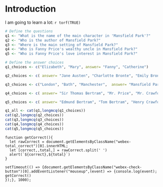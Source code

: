 # Introduction

::: {.webex-check .webex-box}

I am going to learn a lot: `r torf(TRUE)`

```r
# Define the questions
q1 <- "What is the name of the main character in 'Mansfield Park'?"
q2 <- "Who is the author of Mansfield Park?"
q3 <- "Where is the main setting of Mansfield Park?"
q4 <- "Who is Fanny Price's wealthy uncle in Mansfield Park?"
q5 <- "Who is Fanny Price's love interest in Mansfield Park?"

# Define the answer choices
q1_choices <- c("Elizabeth", "Mary", answer= "Fanny", "Catherine")

q2_choices <- c( answer= "Jane Austen", "Charlotte Bronte", "Emily Bronte", "Agatha Christie")

q3_choices <- c("London", "Bath", "Manchester",  answer= "Mansfield Park")

q4_choices <- c( answer= "Sir Thomas Bertram", "Mr. Price", "Mr. Crawford", "Mr. Rushworth")

q5_choices <- c( answer= "Edmund Bertram", "Tom Bertram", "Henry Crawford", "William Price")

q1_all <- cat(q1,longmcq(q1_choices))
cat(q2,longmcq(q2_choices))
cat(q3,longmcq(q3_choices))
cat(q4,longmcq(q4_choices))
cat(q5,longmcq(q5_choices))
```
```ojs

function getCorrect(){ 
  let rawCorrect = document.getElementsByClassName("webex-total_correct")[0].innerHTML;
  let [correct,,total,] = rawCorrect.split(' ')
  alert(`${correct},${total}`)
}

setTimeout(() => {document.getElementsByClassName("webex-check-button")[0].addEventListener("mouseup",(event) => {console.log(event);
getCorrect()
});}, 1000);


```
:::